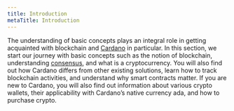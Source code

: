 ```yaml
---
title: Introduction
metaTitle: Introduction
---
```


The understanding of basic concepts plays an integral role in getting acquainted
with blockchain and [Cardano](https://cardano.org/) in particular. In this section, we start our journey
with basic concepts such as the notion of blockchain, understanding [consensus](https://docs.cardano.org/learn/consensus-explained), and what is a cryptocurrency. You will also find out how Cardano differs from other existing solutions, learn how to track blockchain
activities, and understand why smart contracts matter. If you are new to
Cardano, you will also find out information about various crypto wallets, their
applicability with Cardano’s native currency ada, and how to purchase crypto.
